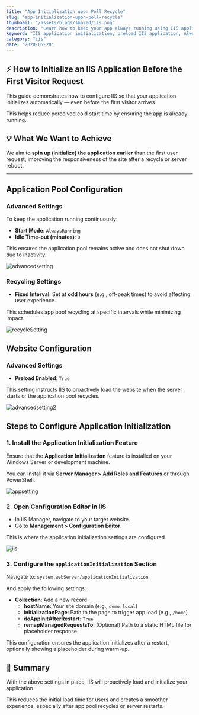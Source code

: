 ```yaml
---
title: "App Initialization upon Poll Recycle"
slug: "app-initialization-upon-poll-recycle"
thumbnail: "/assets/blogs/shared/iis.png"
description: "Learn how to keep your app always running using IIS application pool and site settings. A step-by-step guide to configuring IIS for proactive application initialization before the first user request."
keyword: "IIS application initialization, preload IIS application, AlwaysRunning app pool configuration, reduce IIS cold start, enable preload IIS site, IIS initializationPage configuration, warm up ASP.NET application IIS, IIS Configuration Editor setup, proactive IIS application load, improve first request time in IIS"
category: "iis"
date: "2020-05-20"
---
```


## ⚡ How to Initialize an IIS Application Before the First Visitor Request

This guide demonstrates how to configure IIS so that your application initializes automatically — even before the first visitor arrives. 

This helps reduce perceived cold start time by ensuring the app is already running.


## 💡 What We Want to Achieve

We aim to **spin up (initialize) the application earlier** than the first user request, improving the responsiveness of the site after a recycle or server reboot.

---


## Application Pool Configuration

### Advanced Settings

To keep the application running continuously:

- **Start Mode**: `AlwaysRunning`
- **Idle Time-out (minutes)**: `0`

This ensures the application pool remains active and does not shut down due to inactivity.

![advancedsetting](/assets/blogs/app-initialization-upon-poll-recycle/image-1.png)


### Recycling Settings

- **Fixed Interval**: Set at **odd hours** (e.g., off-peak times) to avoid affecting user experience.

This schedules app pool recycling at specific intervals while minimizing impact.

![recycleSetting](/assets/blogs/app-initialization-upon-poll-recycle/image-2.png)


## Website Configuration

### Advanced Settings

- **Preload Enabled**: `True`

This setting instructs IIS to proactively load the website when the server starts or the application pool recycles.

![advancedsetting2](/assets/blogs/app-initialization-upon-poll-recycle/image-3.png)


## Steps to Configure Application Initialization

### 1. Install the Application Initialization Feature

Ensure that the **Application Initialization** feature is installed on your Windows Server or development machine.

You can install it via **Server Manager > Add Roles and Features** or through PowerShell.

![appsetting](/assets/blogs/app-initialization-upon-poll-recycle/image-4.png)


### 2. Open Configuration Editor in IIS

- In IIS Manager, navigate to your target website.
- Go to **Management > Configuration Editor**.

This is where the application initialization settings are configured.

![iis](/assets/blogs/app-initialization-upon-poll-recycle/image-5.png)


### 3. Configure the `applicationInitialization` Section

Navigate to: ```system.webServer/applicationInitialization```

And apply the following settings:

- **Collection**: Add a new record
  - **hostName**: Your site domain (e.g., `demo.local`)
  - **initializationPage**: Path to the page to trigger app load (e.g., `/home`)
  - **doAppInitAfterRestart**: `True`
  - **remapManagedRequestsTo**: (Optional) Path to a static HTML file for placeholder response

This configuration ensures the application initializes after a restart, optionally showing a placeholder during warm-up.


## 🧠 Summary

With the above settings in place, IIS will proactively load and initialize your application. 

This reduces the initial load time for users and creates a smoother experience, especially after app pool recycles or server restarts.